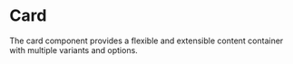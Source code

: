 

<Meta title='Card' component={Card} />


# Card

The card component provides a flexible and extensible content container with multiple variants and options.


<Props of={Card} />

